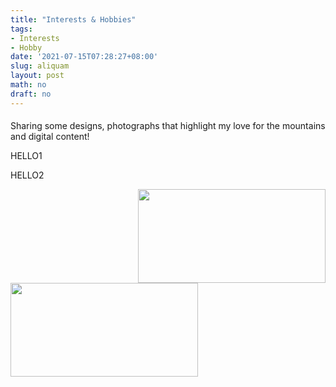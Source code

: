```yaml
---
title: "Interests & Hobbies"
tags:
- Interests
- Hobby
date: '2021-07-15T07:28:27+08:00'
slug: aliquam
layout: post
math: no
draft: no
---
```

#### 

Sharing some designs, photographs that highlight my love for the mountains and digital content!

HELLO1


HELLO2 

<img align="right" top="1200" width="300" height="150" topmargin="5000" src="/images/wallpaper1.jpg">

<img align="left" top="1200" width="300" height="150" topmargin="5000" src="/images/wallpaper2.jpg">
